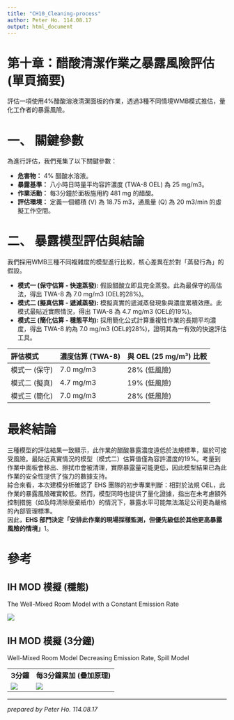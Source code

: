 ```yaml
---
title: "CH10_Cleaning-process"
author: Peter Ho. 114.08.17
output: html_document
---
```


# **第十章：醋酸清潔作業之暴露風險評估 (單頁摘要)**

評估一項使用4%醋酸溶液清潔面板的作業，透過3種不同情境WMB模式推估，量化工作者的暴露風險。

# **一、 關鍵參數**

為進行評估，我們蒐集了以下關鍵參數：

-   **危害物：** 4% 醋酸水溶液。\
-   **暴露基準：** 八小時日時量平均容許濃度 (TWA-8 OEL) 為 25 mg/m3。\
-   **作業活動：** 每3分鐘於面板施用約 481 mg 的醋酸。\
-   **評估環境：** 定義一個體積 (V) 為 18.75 m3，通風量 (Q) 為 20 m3/min 的虛擬工作空間。

# **二、 暴露模型評估與結論**

我們採用WMB三種不同複雜度的模型進行比較，核心差異在於對「蒸發行為」的假設。

-   **模式一 (保守估算 - 快速蒸發):** 假設醋酸立即且完全蒸發。此為最保守的高估法，得出 TWA-8 為 7.0 mg/m3 (OEL的28%)。\
-   **模式二 (擬真估算 - 遞減蒸發):** 模擬真實的遞減蒸發現象與濃度累積效應。此模式最貼近實際情況，得出 TWA-8 為 4.7 mg/m3 (OEL的19%)。\
-   **模式三 (簡化估算 - 穩態平均):** 採用簡化公式計算重複性作業的長期平均濃度，得出 TWA-8 約為 7.0 mg/m3 (OEL的28%)，證明其為一有效的快速評估工具。

| 評估模式      | 濃度估算 (TWA-8) | 與 OEL (25 mg/m³) 比較 |
|:--------------|:-----------------|:-----------------------|
| 模式一 (保守) | 7.0 mg/m3        | 28% (低風險)           |
| 模式二 (擬真) | 4.7 mg/m3        | 19% (低風險)           |
| 模式三 (簡化) | 7.0 mg/m3        | 28% (低風險)           |

# **最終結論**

三種模型的評估結果一致顯示，此作業的醋酸暴露濃度遠低於法規標準，屬於可接受風險。最貼近真實情況的模型（模式二）估算值僅為容許濃度的19%。考量到作業中面板會移出、擦拭巾會被清理，實際暴露量可能更低，因此模型結果已為此作業的安全性提供了強力的數據支持。\
綜合來看，本次建模分析確認了 EHS 團隊的初步專業判斷：相對於法規 OEL，此作業的暴露風險確實較低。然而，模型同時也提供了量化證據，指出在未考慮額外控制措施（如及時清除廢棄紙巾）的情況下，暴露水平可能無法滿足公司更為嚴格的內部管理標準。\
因此，**EHS 部門決定「安排此作業的現場採樣監測，但優先級低於其他更高暴露風險的情境」**1。

# **參考**

## **IH MOD 模擬 (穩態)**

The Well-Mixed Room Model with a Constant Emission Rate

![](docs/info/images/CH10-1.png)

## **IH MOD 模擬 (3分鐘)**

Well-Mixed Room Model Decreasing Emission Rate, Spill Model

|                                  |                                  |
|----------------------------------|----------------------------------|
| **3分鐘**                        | **每3分鐘累加 (疊加原理)**       |
| ![](docs/info/images/CH10-2.png) | ![](docs/info/images/CH10-3.png) |

------------------------------------------------------------------------

*prepared by Peter Ho. 114.08.17*
